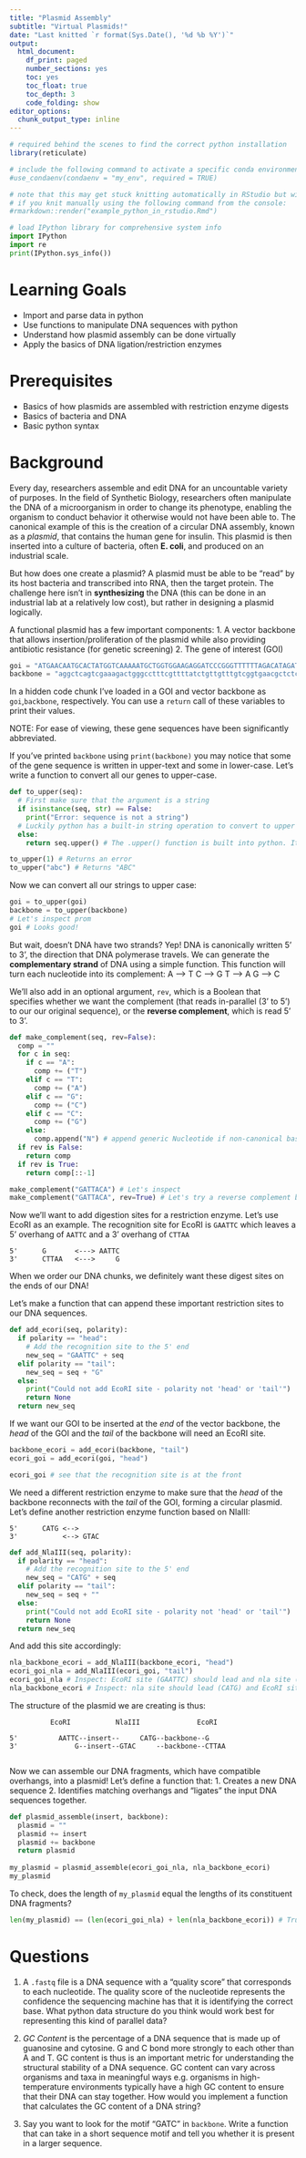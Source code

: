 ```yaml
---
title: "Plasmid Assembly"
subtitle: "Virtual Plasmids!"
date: "Last knitted `r format(Sys.Date(), '%d %b %Y')`"
output:
  html_document: 
    df_print: paged
    number_sections: yes
    toc: yes
    toc_float: true
    toc_depth: 3
    code_folding: show
editor_options:
  chunk_output_type: inline
---
```


```r
# required behind the scenes to find the correct python installation
library(reticulate)

# include the following command to activate a specific conda environment:
#use_condaenv(condaenv = "my_env", required = TRUE)

# note that this may get stuck knitting automatically in RStudio but will work 
# if you knit manually using the following command from the console:
#rmarkdown::render("example_python_in_rstudio.Rmd")
```

```python
# load IPython library for comprehensive system info
import IPython
import re
print(IPython.sys_info())
```

# Learning Goals
- Import and parse data in python
- Use functions to manipulate DNA sequences with python
- Understand how plasmid assembly can be done virtually
- Apply the basics of DNA ligation/restriction enzymes

# Prerequisites
- Basics of how plasmids are assembled with restriction enzyme digests
- Basics of bacteria and DNA
- Basic python syntax

# Background
Every day, researchers assemble and edit DNA for an uncountable variety of purposes. In the field of Synthetic Biology, researchers often manipulate the DNA of a microorganism in order to change its phenotype, enabling the organism to conduct behavior it otherwise would not have been able to. The canonical example of this is the creation of a circular DNA assembly, known as a *plasmid*, that contains the human gene for insulin. This plasmid is then inserted into a culture of bacteria, often **E. coli**, and produced on an industrial scale.

But how does one create a plasmid? A plasmid must be able to be "read" by its host bacteria and transcribed into RNA, then the target protein. The challenge here isn't in **synthesizing** the DNA (this can be done in an industrial lab at a relatively low cost), but rather in designing a plasmid logically.

A functional plasmid has a few important components:
1. A vector backbone that allows insertion/proliferation of the plasmid while also providing antibiotic resistance (for genetic screening)
2. The gene of interest (GOI)

```python
goi = "ATGAACAATGCACTATGGTCAAAAATGCTGGTGGAAGAGGATCCCGGGTTTTTTAGACATAGATACACTCATCAGCAACAATGCACTATGGTCAAAAATGCTGGTGGAAGAGGATCCCGGGTTTTTTGAGAAACTG"
backbone = "aggctcagtcgaaagactgggcctttcgttttatctgttgtttgtcggtgaacgctctctactagagtcacactggctcaccttcgggtgggcctttctgcgtttataccttaaatattggtttaaaagcaggttaaaagacaggttagcggtggccgaaaaacgggcggaaacccttgcaaa"
```

In a hidden code chunk I've loaded in a GOI and vector backbone as `goi`,`backbone`, respectively. You can use a `return` call of these variables to print their values.

NOTE: For ease of viewing, these gene sequences have been significantly abbreviated.

If you've printed `backbone` using `print(backbone)` you may notice that some of the gene sequence is written in upper-text and some in lower-case. Let's write a function to convert all our genes to upper-case.
```python
def to_upper(seq):
  # First make sure that the argument is a string
  if isinstance(seq, str) == False:
    print("Error: sequence is not a string")
  # Luckily python has a built-in string operation to convert to upper case, so we don't need to do any work :)
  else:
    return seq.upper() # The .upper() function is built into python. It turns a string to upper case.
```

```python
to_upper(1) # Returns an error
to_upper("abc") # Returns "ABC"
```

Now we can convert all our strings to upper case:
```python
goi = to_upper(goi)
backbone = to_upper(backbone)
# Let's inspect prom
goi # Looks good!
```

But wait, doesn't DNA have two strands? Yep! DNA is canonically written 5' to 3', the direction that DNA polymerase travels. We can generate the **complementary strand** of DNA using a simple function. This function will turn each nucleotide into its complement:
A --> T
C --> G
T --> A
G --> C

We'll also add in an optional argument, `rev`, which is a Boolean that specifies whether we want the complement (that reads in-parallel (3' to 5') to our our original sequence), or the **reverse complement**, which is read 5' to 3'.
```python
def make_complement(seq, rev=False):
  comp = ""
  for c in seq:
    if c == "A":
      comp += ("T")
    elif c == "T":
      comp += ("A")
    elif c == "G":
      comp += ("C")
    elif c == "C":
      comp += ("G")
    else:
      comp.append("N") # append generic Nucleotide if non-canonical base found
  if rev is False:
    return comp
  if rev is True:
    return comp[::-1]
```

```python
make_complement("GATTACA") # Let's inspect
make_complement("GATTACA", rev=True) # Let's try a reverse complement by including the optional argument
```

Now we'll want to add digestion sites for a restriction enzyme. Let's use EcoRI as an example. 
The recognition site for EcoRI is `GAATTC` which leaves a 5' overhang of `AATTC` and a 3' overhang of `CTTAA`
```
5'      G       <---> AATTC
3'      CTTAA   <--->     G
```

When we order our DNA chunks, we definitely want these digest sites on the ends of our DNA!

Let's make a function that can append these important restriction sites to our DNA sequences.

```python
def add_ecori(seq, polarity):
  if polarity == "head":
    # Add the recognition site to the 5' end
    new_seq = "GAATTC" + seq
  elif polarity == "tail":
    new_seq = seq + "G"
  else:
    print("Could not add EcoRI site - polarity not 'head' or 'tail'")
    return None
  return new_seq
```

If we want our GOI to be inserted at the *end* of the vector backbone, the *head* of the GOI and the *tail* of the backbone will need an EcoRI site.

```python
backbone_ecori = add_ecori(backbone, "tail")
ecori_goi = add_ecori(goi, "head")

ecori_goi # see that the recognition site is at the front
```

We need a different restriction enzyme to make sure that the *head* of the backbone reconnects with the *tail* of the GOI, forming a circular plasmid. Let's define another restriction enzyme function based on NlaIII:

```
5'      CATG <--> 
3'           <--> GTAC
```

```python
def add_NlaIII(seq, polarity):
  if polarity == "head":
    # Add the recognition site to the 5' end
    new_seq = "CATG" + seq
  elif polarity == "tail":
    new_seq = seq + ""
  else:
    print("Could not add EcoRI site - polarity not 'head' or 'tail'")
    return None
  return new_seq
```

And add this site accordingly:
```python
nla_backbone_ecori = add_NlaIII(backbone_ecori, "head")
ecori_goi_nla = add_NlaIII(ecori_goi, "tail")
ecori_goi_nla # Inspect: EcoRI site (GAATTC) should lead and nla site (none) should follow
nla_backbone_ecori # Inspect: nla site should lead (CATG) and EcoRI site should follow (G)
```


The structure of the plasmid we are creating is thus:

```
          EcoRI           NlaIII              EcoRI

5'          AATTC--insert--     CATG--backbone--G    
3'              G--insert--GTAC     --backbone--CTTAA
                
```

Now we can assemble our DNA fragments, which have compatible overhangs, into a plasmid! Let's define a function that:
1. Creates a new DNA sequence
2. Identifies matching overhangs and "ligates" the input DNA sequences together.


```python
def plasmid_assemble(insert, backbone):
  plasmid = ""
  plasmid += insert
  plasmid += backbone
  return plasmid
  
my_plasmid = plasmid_assemble(ecori_goi_nla, nla_backbone_ecori)
my_plasmid
```

To check, does the length of `my_plasmid` equal the lengths of its constituent DNA fragments?
```python
len(my_plasmid) == (len(ecori_goi_nla) + len(nla_backbone_ecori)) # True!
```

# Questions
1. A `.fastq` file is a DNA sequence with a "quality score" that corresponds to each nucleotide. The quality score of the nucleotide represents the confidence the sequencing machine has that it is identifying the correct base. What python data structure do you think would work best for representing this kind of parallel data?

2. *GC Content* is the percentage of a DNA sequence that is made up of guanosine and cytosine. G and C bond more strongly to each other than A and T. GC content is thus is an important metric for understanding the structural stability of a DNA sequence. GC content can vary across organisms and taxa in meaningful ways e.g. organisms in high-temperature environments typically have a high GC content to ensure that their DNA can stay together. How would you implement a function that calculates the GC content of a DNA string?

3. Say you want to look for the motif "GATC" in `backbone`. Write a function that can take in a short sequence motif and tell you whether it is present in a larger sequence.











